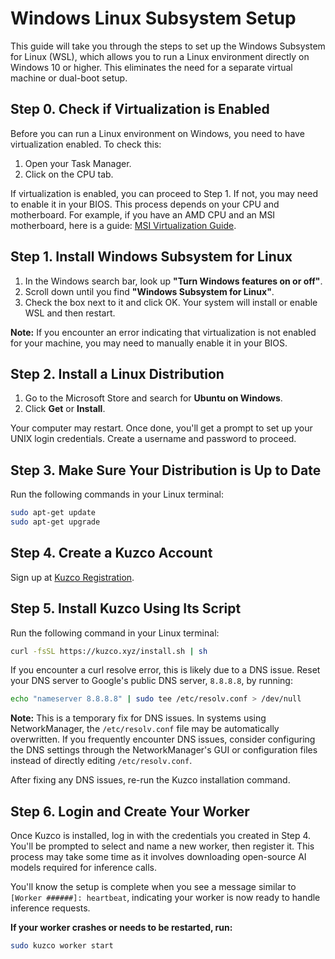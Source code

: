 
# Windows Linux Subsystem Setup

This guide will take you through the steps to set up the Windows Subsystem for Linux (WSL), which allows you to run a Linux environment directly on Windows 10 or higher. This eliminates the need for a separate virtual machine or dual-boot setup.

## Step 0. Check if Virtualization is Enabled

Before you can run a Linux environment on Windows, you need to have virtualization enabled. To check this:

1. Open your Task Manager.
2. Click on the CPU tab.

If virtualization is enabled, you can proceed to Step 1. If not, you may need to enable it in your BIOS. This process depends on your CPU and motherboard. For example, if you have an AMD CPU and an MSI motherboard, here is a guide: [MSI Virtualization Guide](https://www.msi.com/faq/nb-1627).

## Step 1. Install Windows Subsystem for Linux

1. In the Windows search bar, look up **"Turn Windows features on or off"**.
2. Scroll down until you find **"Windows Subsystem for Linux"**.
3. Check the box next to it and click OK. Your system will install or enable WSL and then restart.

**Note:** If you encounter an error indicating that virtualization is not enabled for your machine, you may need to manually enable it in your BIOS.

## Step 2. Install a Linux Distribution

1. Go to the Microsoft Store and search for **Ubuntu on Windows**.
2. Click **Get** or **Install**.

Your computer may restart. Once done, you'll get a prompt to set up your UNIX login credentials. Create a username and password to proceed.

## Step 3. Make Sure Your Distribution is Up to Date

Run the following commands in your Linux terminal:

```bash
sudo apt-get update
sudo apt-get upgrade
```

## Step 4. Create a Kuzco Account

Sign up at [Kuzco Registration](https://kuzco.xyz/register).

## Step 5. Install Kuzco Using Its Script

Run the following command in your Linux terminal:

```bash
curl -fsSL https://kuzco.xyz/install.sh | sh
```

If you encounter a curl resolve error, this is likely due to a DNS issue. Reset your DNS server to Google's public DNS server, `8.8.8.8`, by running:

```bash
echo "nameserver 8.8.8.8" | sudo tee /etc/resolv.conf > /dev/null
```

**Note:** This is a temporary fix for DNS issues. In systems using NetworkManager, the `/etc/resolv.conf` file may be automatically overwritten. If you frequently encounter DNS issues, consider configuring the DNS settings through the NetworkManager's GUI or configuration files instead of directly editing `/etc/resolv.conf`.

After fixing any DNS issues, re-run the Kuzco installation command.

## Step 6. Login and Create Your Worker

Once Kuzco is installed, log in with the credentials you created in Step 4. You'll be prompted to select and name a new worker, then register it. This process may take some time as it involves downloading open-source AI models required for inference calls.

You'll know the setup is complete when you see a message similar to `[Worker ######]: heartbeat`, indicating your worker is now ready to handle inference requests.

**If your worker crashes or needs to be restarted, run:**

```bash
sudo kuzco worker start
```

